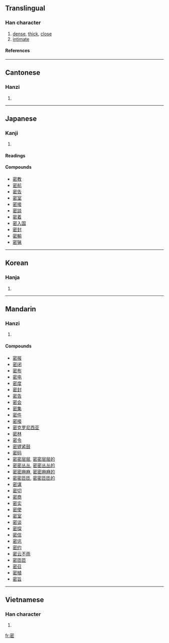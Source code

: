 {{see|宻}}

==Translingual==
===Han character===
{{Han char|rn=40|rad=宀|as=08|sn=11|four=3077<sub>3</sub>|canj=十心竹山 (JPHU)}}
# [[dense]], [[thick]], [[close]]
# [[intimate]]
====References====
{{Han ref|kx=0288.110|dkj=07205|dj=0570.020|hdz=20940.060|uh=5BC6|ud=23494|bh=B14B|bd=45387}}

----
==Cantonese==
===Hanzi===
{{yue-hanzi|jyut=|y=mat6}}
# {{defn|Cantonese}}

----
==Japanese==
===Kanji===
{{ja-kanji|grade=6|rs=宀08}}
# {{defn|Japanese}} 
====Readings====
{{ja-readings|on=[[みつ]] (mitsu)|kun=[[しげし]] (shigeshi), [[ひそか]] (hisoka), [[ひそかに]] (hisokani)}}

====Compounds====
*[[密教]]
*[[密航]]
*[[密告]]
*[[密室]]
*[[密接]]
*[[密談]]
*[[密着]]
*[[密入国]]
*[[密封]]
*[[密輸]]
*[[密猟]]

----
==Korean==
===Hanja===
{{ko-hanja|hangeul=밀|rv=mil|mr=mil}}
# {{defn|Korean}}

----
==Mandarin==
===Hanzi===
{{cmn-hanzi|pin=[[mì]] ([[mi4]])|wg=mi<sup>4</sup>}}
# {{defn|Mandarin}}

====Compounds====
*[[密报]]
*[[密闭]]
*[[密布]]
*[[密电]]
*[[密度]]
*[[密封]]
*[[密告]]
*[[密会]]
*[[密集]]
*[[密件]]
*[[密接]]
*[[密克罗尼西亚]]
*[[密林]]
*[[密令]]
*[[密锣紧鼓]]
*[[密码]]
*[[密密层层]], [[密密层层的]]
*[[密密丛丛]], [[密密丛丛的]]
*[[密密麻麻]], [[密密麻麻的]]
*[[密密匝匝]], [[密密匝匝的]]
*[[密谋]]
*[[密切]]
*[[密商]]
*[[密实]]
*[[密使]]
*[[密室]]
*[[密谈]]
*[[密探]]
*[[密信]]
*[[密讯]]
*[[密约]]
*[[密云不雨]]
*[[密匝匝]]
*[[密召]]
*[[密植]]
*[[密旨]]

----
==Vietnamese==
===Han character===
{{vi-hantu|mật}}
# {{defn|Vietnamese}}

[[fr:密]]